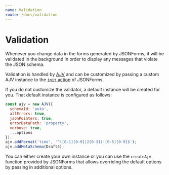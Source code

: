 ```yaml
---
name: Validation
route: /docs/validation
---
```


# Validation

Whenever you change data in the forms generated by JSONForms, it will be validated in the background in order to display 
any messages that violate the JSON schema.

Validation is handled by [AJV](https://github.com/epoberezkin/ajv) and can be customized by passing a custom AJV instance
to the [`init` action](/docs/available-actions#initdata-any-schema-jsonschema-uischema-uischemaelement-options-initactionoptions--ajvajv) of JSONForms.

If you do not customize the validator, a default instance will be created for you. That default instance is configured as follows:

```javascript
const ajv = new AJV({
  schemaId: 'auto',
  allErrors: true,
  jsonPointers: true,
  errorDataPath: 'property',
  verbose: true,
  ...options
});
ajv.addFormat('time', '^([0-1][0-9]|2[0-3]):[0-5][0-9]$');
ajv.addMetaSchema(Draft4);
```

You can either create your own instance or you can use the `createAjv` function provided by JSONForms that allows overriding the default options
by passing in additional options.